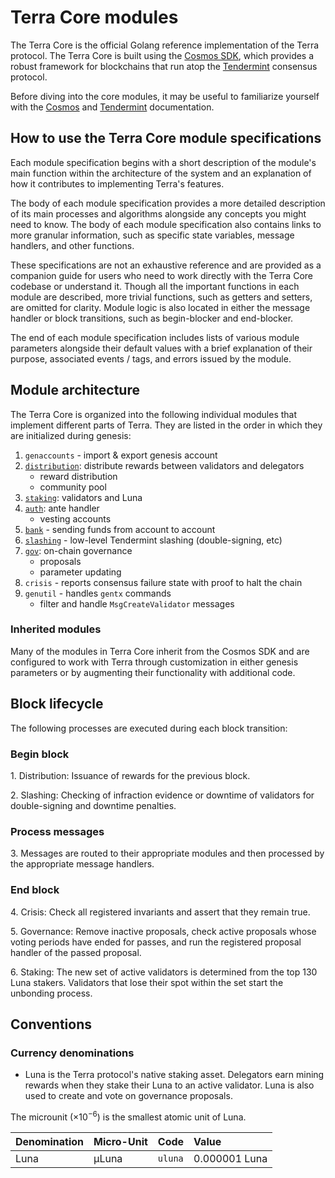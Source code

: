 # Terra Core modules

The Terra Core is the official Golang reference implementation of the Terra protocol.
The Terra Core is built using the [Cosmos SDK](https://cosmos.network/sdk), which provides a robust framework for blockchains that run atop the [Tendermint](https://tendermint.com/) consensus protocol.

Before diving into the core modules, it may be useful to familiarize yourself with the [Cosmos](https://docs.cosmos.network/) and [Tendermint](https://docs.tendermint.com/master/tutorials/go.html) documentation. 

## How to use the Terra Core module specifications

Each module specification begins with a short description of the module's main function within the architecture of the system and an explanation of how it contributes to implementing Terra's features.

The body of each module specification provides a more detailed description of its main processes and algorithms alongside any concepts you might need to know. The body of each module specification also contains links to more granular information, such as specific state variables, message handlers, and other functions.

These specifications are not an exhaustive reference and are provided as a companion guide for users who need to work directly with the Terra Core codebase or understand it. Though all the important functions in each module are described, more trivial functions, such as getters and setters, are omitted for clarity. Module logic is also located in either the message handler or block transitions, such as begin-blocker and end-blocker.

The end of each module specification includes lists of various module parameters alongside their default values with a brief explanation of their purpose, associated events / tags, and errors issued by the module.

## Module architecture

The Terra Core is organized into the following individual modules that implement different parts of Terra. They are listed in the order in which they are initialized during genesis:

1. `genaccounts` - import & export genesis account
2. [`distribution`](./spec-distribution.mdx): distribute rewards between validators and delegators
   - reward distribution
   - community pool
3. [`staking`](./spec-staking.mdx): validators and Luna
4. [`auth`](./spec-auth.mdx): ante handler
   - vesting accounts
5. [`bank`](./spec-bank.mdx) - sending funds from account to account
6. [`slashing`](./spec-slashing.mdx) - low-level Tendermint slashing (double-signing, etc)
7. [`gov`](./spec-governance.mdx): on-chain governance
    - proposals
    - parameter updating
11. `crisis` - reports consensus failure state with proof to halt the chain
12. `genutil` - handles `gentx` commands
    - filter and handle `MsgCreateValidator` messages

### Inherited modules

Many of the modules in Terra Core inherit from the Cosmos SDK and are configured to work with Terra through customization in either genesis parameters or by augmenting their functionality with additional code.

## Block lifecycle

The following processes are executed during each block transition:

### Begin block

1\. Distribution: Issuance of rewards for the previous block.

2\. Slashing: Checking of infraction evidence or downtime of validators for double-signing and downtime penalties.

### Process messages

3\. Messages are routed to their appropriate modules and then processed by the appropriate message handlers.

### End block

4\. Crisis: Check all registered invariants and assert that they remain true.

5\. Governance: Remove inactive proposals, check active proposals whose voting periods have ended for passes, and run the registered proposal handler of the passed proposal.

6\. Staking: The new set of active validators is determined from the top 130 Luna stakers. Validators that lose their spot within the set start the unbonding process.

## Conventions

### Currency denominations

- Luna is the Terra protocol's native staking asset. Delegators earn mining rewards when they stake their Luna to an active validator. Luna is also used to create and vote on governance proposals.

The microunit ($\times 10^{-6}$) is the smallest atomic unit of Luna.

| Denomination | Micro-Unit | Code    | Value         |
| :----------- | :--------- | :------ | :------------ |
| Luna         | µLuna      | `uluna` | 0.000001 Luna |